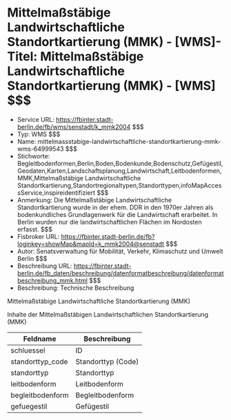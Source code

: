 # Mittelmaßstäbige Landwirtschaftliche Standortkartierung (MMK) - [WMS]- Titel: Mittelmaßstäbige Landwirtschaftliche Standortkartierung (MMK) - [WMS] $$$
- Service URL: https://fbinter.stadt-berlin.de/fb/wms/senstadt/k_mmk2004 $$$
- Typ: WMS $$$
- Name: mittelmassstabige-landwirtschaftliche-standortkartierung-mmk-wms-64999543 $$$
- Stichworte: Begleitbodenformen,Berlin,Boden,Bodenkunde,Bodenschutz,Gefügestil,Geodaten,Karten,Landschaftsplanung,Landwirtschaft,Leitbodenformen,MMK,Mittelmaßstäbige Landwirtschaftliche Standortkartierung,Standortregionaltypen,Standorttypen,infoMapAccessService,inspireidentifiziert $$$
- Anmerkung: Die Mittelmaßstäbige Landwirtschaftliche Standortkartierung wurde in der ehem. DDR in den 1970er Jahren als bodenkundliches Grundlagenwerk für die Landwirtschaft erarbeitet. In Berlin wurden nur die landwirtschaftlichen Flächen im Nordosten erfasst. $$$
- Fisbroker URL: https://fbinter.stadt-berlin.de/fb?loginkey=showMap&mapId=k_mmk2004@senstadt $$$
- Autor: Senatsverwaltung für Mobilität, Verkehr, Klimaschutz und Umwelt Berlin $$$
- Beschreibung URL: https://fbinter.stadt-berlin.de/fb_daten/beschreibung/datenformatbeschreibung/datenformatbeschreibung_mmk.html $$$
- Beschreibung: Technische Beschreibung 

Mittelmaßstäbige Landwirtschaftliche Standortkartierung (MMK)

Inhalte der Mittelmaßstäbigen Landwirtschaftlichen Standortkartierung (MMK)

| Feldname          | Beschreibung       |
| ----------------- | ------------------ |
| schluessel        | ID                 |
| standorttyp\_code | Standorttyp (Code) |
| standorttyp       | Standorttyp        |
| leitbodenform     | Leitbodenform      |
| begleitbodenform  | Begleitbodenform   |
| gefuegestil       | Gefügestil         | $$$
